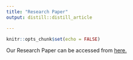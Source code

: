 ```yaml
---
title: "Research Paper"
output: distill::distill_article

---
```


```r
knitr::opts_chunk$set(echo = FALSE)
```

Our Research Paper can be accessed from [here.](VAPaper.pdf)


